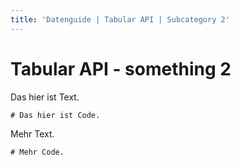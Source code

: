```yaml
---
title: 'Datenguide | Tabular API | Subcategory 2'
---
```



<DocsLayout meta={frontmatter}>
<BodyText>

# Tabular API - something 2

Das hier ist Text.

```
# Das hier ist Code.
```

Mehr Text.

```
# Mehr Code.
```

</BodyText>
</DocsLayout>
